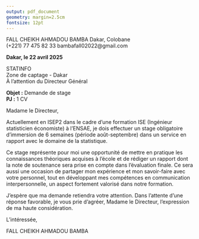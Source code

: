 ---
output: pdf_document
geometry: margin=2.5cm
fontsize: 12pt
---



FALL CHEIKH AHMADOU BAMBA 
Dakar, Colobane  
(+221) 77 475 82 33 
bambafall02022@gmail.com  

\vspace{1cm}

**Dakar, le 22 avril 2025**  

STATINFO  
Zone de captage - Dakar  
À l’attention du Directeur Général  

\vspace{0.5cm}

**Objet :** Demande de stage  
**PJ :** 1 CV  

\vspace{0.5cm}

Madame le Directeur,

Actuellement en ISEP2 dans le cadre d’une formation ISE (Ingénieur statisticien économiste) à l’ENSAE, je dois effectuer un stage obligatoire d’immersion de 6 semaines (période août-septembre) dans un service en rapport avec le domaine de la statistique.

Ce stage représente pour moi une opportunité de mettre en pratique les connaissances théoriques acquises à l’école et de rédiger un rapport dont la note de soutenance sera prise en compte dans l’évaluation finale. Ce sera aussi une occasion de partager mon expérience et mon savoir-faire avec votre personnel, tout en développant mes compétences en communication interpersonnelle, un aspect fortement valorisé dans notre formation.

J’espère que ma demande retiendra votre attention. Dans l’attente d’une réponse favorable, je vous prie d’agréer, Madame le Directeur, l’expression de ma haute considération.

\vspace{1cm}

L’intéressée,  

FALL CHEIKH AHMADOU BAMBA
